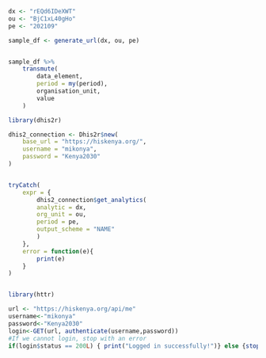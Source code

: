 ```r
dx <- "rEQd6IDeXWT"
ou <- "BjC1xL40gHo"
pe <- "202109"

sample_df <- generate_url(dx, ou, pe)
```
```r

```



```r
sample_df %>% 
    transmute(
        data_element,
        period = my(period),
        organisation_unit,
        value
    )
```


```r
library(dhis2r)

dhis2_connection <- Dhis2r$new(
    base_url = "https://hiskenya.org/",
    username = "mikonya",
    password = "Kenya2030"
)


tryCatch(
    expr = {
        dhis2_connection$get_analytics(
        analytic = dx,
        org_unit = ou,
        period = pe,
        output_scheme = "NAME"
        )
    },
    error = function(e){
        print(e)
    }
)


library(httr)

url <- "https://hiskenya.org/api/me"
username<-"mikonya"
password<-"Kenya2030"
login<-GET(url, authenticate(username,password))
#If we cannot login, stop with an error
if(login$status == 200L) { print("Logged in successfully!")} else {stop("Could not login")}
```































